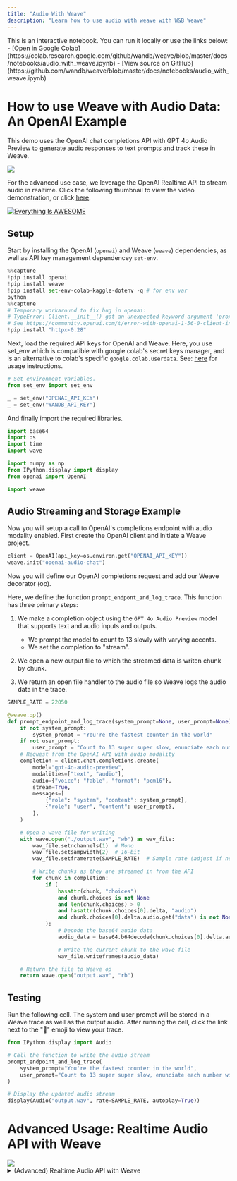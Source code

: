 ```yaml
---
title: "Audio With Weave"
description: "Learn how to use audio with weave with W&B Weave"
---
```


<Note>
This is an interactive notebook. You can run it locally or use the links below:
- [Open in Google Colab](https://colab.research.google.com/github/wandb/weave/blob/master/docs/notebooks/audio_with_weave.ipynb)
- [View source on GitHub](https://github.com/wandb/weave/blob/master/docs/notebooks/audio_with_weave.ipynb)
</Note>

## 

# How to use Weave with Audio Data: An OpenAI Example

This demo uses the OpenAI chat completions API with GPT 4o Audio Preview to generate audio responses to text prompts and track these in Weave.

<img src="https://i.imgur.com/OUfsZ2x.png"></img>

For the advanced use case, we leverage the OpenAI Realtime API to stream audio in realtime. Click the following thumbnail to view the video demonstration, or click [here](https://www.youtube.com/watch?v=lnnd73xDElw).

[![Everything Is AWESOME](https://img.youtube.com/vi/lnnd73xDElw/0.jpg)](https://www.youtube.com/watch?v=lnnd73xDElw "Everything Is AWESOME")

## Setup

Start by installing the OpenAI (`openai`) and Weave (`weave`) dependencies, as well as API key management dependencey `set-env`.

```python
%%capture
!pip install openai
!pip install weave
!pip install set-env-colab-kaggle-dotenv -q # for env var
python
%%capture
# Temporary workaround to fix bug in openai:
# TypeError: Client.__init__() got an unexpected keyword argument 'proxies'
# See https://community.openai.com/t/error-with-openai-1-56-0-client-init-got-an-unexpected-keyword-argument-proxies/1040332/15
!pip install "httpx<0.28"
```

Next, load the required API keys for OpenAI and Weave. Here, you use set_env which is compatible with google colab's secret keys manager, and is an alternative to colab's specific `google.colab.userdata`. See: [here](https://pypi.org/project/set-env-colab-kaggle-dotenv/) for usage instructions.

```python
# Set environment variables.
from set_env import set_env

_ = set_env("OPENAI_API_KEY")
_ = set_env("WANDB_API_KEY")
```

And finally import the required libraries.

```python
import base64
import os
import time
import wave

import numpy as np
from IPython.display import display
from openai import OpenAI

import weave
```

## Audio Streaming and Storage Example

Now you will setup a call to OpenAI's completions endpoint with audio modality enabled. First create the OpenAI client and initiate a Weave project.

```python
client = OpenAI(api_key=os.environ.get("OPENAI_API_KEY"))
weave.init("openai-audio-chat")
```

Now you will define our OpenAI completions request and add our Weave decorator (op).

Here, we define the function `prompt_endpont_and_log_trace`. This function has three primary steps:

1. We make a completion object using the `GPT 4o Audio Preview` model that supports text and audio inputs and outputs.

   - We prompt the model to count to 13 slowly with varying accents.
   - We set the completion to "stream".

2. We open a new output file to which the streamed data is writen chunk by chunk.

3. We return an open file handler to the audio file so Weave logs the audio data in the trace.

```python
SAMPLE_RATE = 22050

@weave.op()
def prompt_endpoint_and_log_trace(system_prompt=None, user_prompt=None):
    if not system_prompt:
        system_prompt = "You're the fastest counter in the world"
    if not user_prompt:
        user_prompt = "Count to 13 super super slow, enunciate each number with a dramatic flair, changing up accents as you go along. British, French, German, Spanish, etc."
    # Request from the OpenAI API with audio modality
    completion = client.chat.completions.create(
        model="gpt-4o-audio-preview",
        modalities=["text", "audio"],
        audio={"voice": "fable", "format": "pcm16"},
        stream=True,
        messages=[
            {"role": "system", "content": system_prompt},
            {"role": "user", "content": user_prompt},
        ],
    )

    # Open a wave file for writing
    with wave.open("./output.wav", "wb") as wav_file:
        wav_file.setnchannels(1)  # Mono
        wav_file.setsampwidth(2)  # 16-bit
        wav_file.setframerate(SAMPLE_RATE)  # Sample rate (adjust if needed)

        # Write chunks as they are streamed in from the API
        for chunk in completion:
            if (
                hasattr(chunk, "choices")
                and chunk.choices is not None
                and len(chunk.choices) > 0
                and hasattr(chunk.choices[0].delta, "audio")
                and chunk.choices[0].delta.audio.get("data") is not None
            ):
                # Decode the base64 audio data
                audio_data = base64.b64decode(chunk.choices[0].delta.audio.get("data"))

                # Write the current chunk to the wave file
                wav_file.writeframes(audio_data)

    # Return the file to Weave op
    return wave.open("output.wav", "rb")
```

## Testing

Run the following cell. The system and user prompt will be stored in a Weave trace as well as the output audio.
After running the cell, click the link next to the "🍩" emoji to view your trace.

```python
from IPython.display import Audio

# Call the function to write the audio stream
prompt_endpoint_and_log_trace(
    system_prompt="You're the fastest counter in the world",
    user_prompt="Count to 13 super super slow, enunciate each number with a dramatic flair, changing up accents as you go along. British, French, German, Spanish, etc.",
)

# Display the updated audio stream
display(Audio("output.wav", rate=SAMPLE_RATE, autoplay=True))
```

# Advanced Usage: Realtime Audio API with Weave

<img src="https://i.imgur.com/ZiW3IVu.png"/>
<details>
<summary> (Advanced) Realtime Audio API with Weave </summary>
OpenAI's realtime API is a highly functional and reliable conversational API for building realtime audio and text assistants.

Please note:

- Review the cells in [Microphone Configuration](#microphone-configuration)
- Due to limitations of the Google Colab execution environment, **this must be run on your host machine** as a Jupyter Notebook. This cannot be ran in the browser.
  - On MacOS you will need to install `portaudio` via Brew (see [here](https://formulae.brew.sh/formula/portaudio)) for Pyaudio to function.
- OpenAI's Python SDK does not yet provide Realtime API support. We implement the complete OAI Realtime API schema in Pydantic for greater legibility, and may deprecate once official support is released.
- The `enable_audio_playback` toggle will cause playback of assistant outputted audio. Please note that **headphones are required if this is enabled**, as echo detection requires a highly complex implementation.

## Requirements Setup

```python
%%capture
!pip install numpy==2.0
!pip install weave
!pip install pyaudio # On mac, you may need to install portaudio first with `brew install portaudio`
!pip install websocket-client
!pip install set-env-colab-kaggle-dotenv -q # for env var
!pip install resampy
python
import io
import json
import os
import threading
from typing import Optional

import pyaudio
import resampy
import websocket
from set_env import set_env

import weave
python
# Set environment variables.
# See: https://pypi.org/project/set-env-colab-kaggle-dotenv/ for usage instructions.
_ = set_env("OPENAI_API_KEY")
_ = set_env("WANDB_API_KEY")
```

## Microphone Configuration

Run the following cell to find all available audio devices. Then, populate the `INPUT_DEVICE_INDEX` and the `OUTPUT_DEVICE_INDEX` based on the devices listed. Your input device will have at least 1 input channels, and your output device will have at least 1 output channels.

```python
# Get device list from pyaudio so you can configure the next cell
p = pyaudio.PyAudio()
devices_data = {i: p.get_device_info_by_index(i) for i in range(p.get_device_count())}
for i, device in devices_data.items():
    print(
        f"Found device @{i}: {device['name']} with sample rate: {device['defaultSampleRate']} and input channels: {device['maxInputChannels']} and output channels: {device['maxOutputChannels']}"
    )
python
INPUT_DEVICE_INDEX = 3  # @param                                                 # Choose based on device list above. Make sure device has > 0 input channels.
OUTPUT_DEVICE_INDEX = 12  # @param                                                # Chose based on device list above. Make sure device has > 0 output channels.
enable_audio_playback = True  # @param {type:"boolean"}                           # Toggle on assistant audio playback. Requires headphones.

# Audio recording and streaming parameters
INPUT_DEVICE_CHANNELS = devices_data[INPUT_DEVICE_INDEX][
    "maxInputChannels"
]  # From device list above
SAMPLE_RATE = int(
    devices_data[INPUT_DEVICE_INDEX]["defaultSampleRate"]
)  # From device list above
CHUNK = int(SAMPLE_RATE / 10)  # Samples per frame
SAMPLE_WIDTH = p.get_sample_size(pyaudio.paInt16)  # Samples per frame for the format
CHUNK_DURATION = 0.3  # Seconds of audio per chunk sent to OAI API
OAI_SAMPLE_RATE = (
    24000  # OAI Sample Rate is 24kHz, you need this to play or save assistant audio
)
OUTPUT_DEVICE_CHANNELS = 1  # Set to 1 for mono output
```

## OpenAI Realtime API Schema Implementation

The OpenAI Python SDK does not yet provide Realtime API support. We implement the complete OAI Realtime API schema in Pydantic for greater legibility, and may deprecate once official support is released.

<details>
<summary> Pydantic Schema for OpenAI Realtime API (OpenAI's SDK lacks Realtime API support) </summary>

```python
from enum import Enum
from typing import Any, Literal, Union

from pydantic import BaseModel, Field, ValidationError

class BaseEvent(BaseModel):
    type: Union["ClientEventTypes", "ServerEventTypes"]
    event_id: Optional[str] = None  # Add event_id as an optional field for all events

    # def model_dump_json(self, *args, **kwargs):
    #     # Only include non-None fields
    #     return super().model_dump_json(*args, exclude_none=True, **kwargs)

class ChatMessage(BaseModel):
    role: Literal["user", "assistant"]
    content: str
    timestamp: float

""" CLIENT EVENTS """

class ClientEventTypes(str, Enum):
    SESSION_UPDATE = "session.update"
    CONVERSATION_ITEM_CREATE = "conversation.item.create"
    CONVERSATION_ITEM_TRUNCATE = "conversation.item.truncate"
    CONVERSATION_ITEM_DELETE = "conversation.item.delete"
    RESPONSE_CREATE = "response.create"
    RESPONSE_CANCEL = "response.cancel"
    INPUT_AUDIO_BUFFER_APPEND = "input_audio_buffer.append"
    INPUT_AUDIO_BUFFER_COMMIT = "input_audio_buffer.commit"
    INPUT_AUDIO_BUFFER_CLEAR = "input_audio_buffer.clear"
    ERROR = "error"

#### Session Update
class TurnDetection(BaseModel):
    type: Literal["server_vad"]
    threshold: float = Field(..., ge=0.0, le=1.0)
    prefix_padding_ms: int
    silence_duration_ms: int

class InputAudioTranscription(BaseModel):
    model: Optional[str] = None

class ToolParameterProperty(BaseModel):
    type: str

class ToolParameter(BaseModel):
    type: str
    properties: dict[str, ToolParameterProperty]
    required: list[str]

class Tool(BaseModel):
    type: Literal["function", "code_interpreter", "file_search"]
    name: Optional[str] = None
    description: Optional[str] = None
    parameters: Optional[ToolParameter] = None

class Session(BaseModel):
    modalities: Optional[list[str]] = None
    instructions: Optional[str] = None
    voice: Optional[str] = None
    input_audio_format: Optional[str] = None
    output_audio_format: Optional[str] = None
    input_audio_transcription: Optional[InputAudioTranscription] = None
    turn_detection: Optional[TurnDetection] = None
    tools: Optional[list[Tool]] = None
    tool_choice: Optional[str] = None
    temperature: Optional[float] = None
    max_output_tokens: Optional[int] = None

class SessionUpdate(BaseEvent):
    type: Literal[ClientEventTypes.SESSION_UPDATE] = ClientEventTypes.SESSION_UPDATE
    session: Session

#### Audio Buffers
class InputAudioBufferAppend(BaseEvent):
    type: Literal[ClientEventTypes.INPUT_AUDIO_BUFFER_APPEND] = (
        ClientEventTypes.INPUT_AUDIO_BUFFER_APPEND
    )
    audio: str

class InputAudioBufferCommit(BaseEvent):
    type: Literal[ClientEventTypes.INPUT_AUDIO_BUFFER_COMMIT] = (
        ClientEventTypes.INPUT_AUDIO_BUFFER_COMMIT
    )

class InputAudioBufferClear(BaseEvent):
    type: Literal[ClientEventTypes.INPUT_AUDIO_BUFFER_CLEAR] = (
        ClientEventTypes.INPUT_AUDIO_BUFFER_CLEAR
    )

#### Messages
class MessageContent(BaseModel):
    type: Literal["input_audio"]
    audio: str

class ConversationItemContent(BaseModel):
    type: Literal["input_text", "input_audio", "text", "audio"]
    text: Optional[str] = None
    audio: Optional[str] = None
    transcript: Optional[str] = None

class FunctionCallContent(BaseModel):
    call_id: str
    name: str
    arguments: str

class FunctionCallOutputContent(BaseModel):
    output: str

class ConversationItem(BaseModel):
    id: Optional[str] = None
    type: Literal["message", "function_call", "function_call_output"]
    status: Optional[Literal["completed", "in_progress", "incomplete"]] = None
    role: Literal["user", "assistant", "system"]
    content: list[
        Union[ConversationItemContent, FunctionCallContent, FunctionCallOutputContent]
    ]
    call_id: Optional[str] = None
    name: Optional[str] = None
    arguments: Optional[str] = None
    output: Optional[str] = None

class ConversationItemCreate(BaseEvent):
    type: Literal[ClientEventTypes.CONVERSATION_ITEM_CREATE] = (
        ClientEventTypes.CONVERSATION_ITEM_CREATE
    )
    item: ConversationItem

class ConversationItemTruncate(BaseEvent):
    type: Literal[ClientEventTypes.CONVERSATION_ITEM_TRUNCATE] = (
        ClientEventTypes.CONVERSATION_ITEM_TRUNCATE
    )
    item_id: str
    content_index: int
    audio_end_ms: int

class ConversationItemDelete(BaseEvent):
    type: Literal[ClientEventTypes.CONVERSATION_ITEM_DELETE] = (
        ClientEventTypes.CONVERSATION_ITEM_DELETE
    )
    item_id: str

#### Responses
class ResponseCreate(BaseEvent):
    type: Literal[ClientEventTypes.RESPONSE_CREATE] = ClientEventTypes.RESPONSE_CREATE

class ResponseCancel(BaseEvent):
    type: Literal[ClientEventTypes.RESPONSE_CANCEL] = ClientEventTypes.RESPONSE_CANCEL

# Update the Event union to include all event types
ClientEvent = Union[
    SessionUpdate,
    InputAudioBufferAppend,
    InputAudioBufferCommit,
    InputAudioBufferClear,
    ConversationItemCreate,
    ConversationItemTruncate,
    ConversationItemDelete,
    ResponseCreate,
    ResponseCancel,
]

""" SERVER EVENTS """

class ServerEventTypes(str, Enum):
    ERROR = "error"
    RESPONSE_AUDIO_TRANSCRIPT_DONE = "response.audio_transcript.done"
    RESPONSE_AUDIO_TRANSCRIPT_DELTA = "response.audio_transcript.delta"
    RESPONSE_AUDIO_DELTA = "response.audio.delta"
    SESSION_CREATED = "session.created"
    SESSION_UPDATED = "session.updated"
    CONVERSATION_CREATED = "conversation.created"
    INPUT_AUDIO_BUFFER_COMMITTED = "input_audio_buffer.committed"
    INPUT_AUDIO_BUFFER_CLEARED = "input_audio_buffer.cleared"
    INPUT_AUDIO_BUFFER_SPEECH_STARTED = "input_audio_buffer.speech_started"
    INPUT_AUDIO_BUFFER_SPEECH_STOPPED = "input_audio_buffer.speech_stopped"
    CONVERSATION_ITEM_CREATED = "conversation.item.created"
    CONVERSATION_ITEM_INPUT_AUDIO_TRANSCRIPTION_COMPLETED = (
        "conversation.item.input_audio_transcription.completed"
    )
    CONVERSATION_ITEM_INPUT_AUDIO_TRANSCRIPTION_FAILED = (
        "conversation.item.input_audio_transcription.failed"
    )
    CONVERSATION_ITEM_TRUNCATED = "conversation.item.truncated"
    CONVERSATION_ITEM_DELETED = "conversation.item.deleted"
    RESPONSE_CREATED = "response.created"
    RESPONSE_DONE = "response.done"
    RESPONSE_OUTPUT_ITEM_ADDED = "response.output_item.added"
    RESPONSE_OUTPUT_ITEM_DONE = "response.output_item.done"
    RESPONSE_CONTENT_PART_ADDED = "response.content_part.added"
    RESPONSE_CONTENT_PART_DONE = "response.content_part.done"
    RESPONSE_TEXT_DELTA = "response.text.delta"
    RESPONSE_TEXT_DONE = "response.text.done"
    RESPONSE_AUDIO_DONE = "response.audio.done"
    RESPONSE_FUNCTION_CALL_ARGUMENTS_DELTA = "response.function_call_arguments.delta"
    RESPONSE_FUNCTION_CALL_ARGUMENTS_DONE = "response.function_call_arguments.done"
    RATE_LIMITS_UPDATED = "rate_limits.updated"

#### Errors
class ErrorDetails(BaseModel):
    type: Optional[str] = None
    code: Optional[str] = None
    message: Optional[str] = None
    param: Optional[str] = None

class ErrorEvent(BaseEvent):
    type: Literal[ServerEventTypes.ERROR] = ServerEventTypes.ERROR
    error: ErrorDetails

#### Session
class SessionCreated(BaseEvent):
    type: Literal[ServerEventTypes.SESSION_CREATED] = ServerEventTypes.SESSION_CREATED
    session: Session

class SessionUpdated(BaseEvent):
    type: Literal[ServerEventTypes.SESSION_UPDATED] = ServerEventTypes.SESSION_UPDATED
    session: Session

#### Conversation
class Conversation(BaseModel):
    id: str
    object: Literal["realtime.conversation"]

class ConversationCreated(BaseEvent):
    type: Literal[ServerEventTypes.CONVERSATION_CREATED] = (
        ServerEventTypes.CONVERSATION_CREATED
    )
    conversation: Conversation

class ConversationItemCreated(BaseEvent):
    type: Literal[ServerEventTypes.CONVERSATION_ITEM_CREATED] = (
        ServerEventTypes.CONVERSATION_ITEM_CREATED
    )
    previous_item_id: Optional[str] = None
    item: ConversationItem

class ConversationItemInputAudioTranscriptionCompleted(BaseEvent):
    type: Literal[
        ServerEventTypes.CONVERSATION_ITEM_INPUT_AUDIO_TRANSCRIPTION_COMPLETED
    ] = ServerEventTypes.CONVERSATION_ITEM_INPUT_AUDIO_TRANSCRIPTION_COMPLETED
    item_id: str
    content_index: int
    transcript: str

class ConversationItemInputAudioTranscriptionFailed(BaseEvent):
    type: Literal[
        ServerEventTypes.CONVERSATION_ITEM_INPUT_AUDIO_TRANSCRIPTION_FAILED
    ] = ServerEventTypes.CONVERSATION_ITEM_INPUT_AUDIO_TRANSCRIPTION_FAILED
    item_id: str
    content_index: int
    error: dict[str, Any]

class ConversationItemTruncated(BaseEvent):
    type: Literal[ServerEventTypes.CONVERSATION_ITEM_TRUNCATED] = (
        ServerEventTypes.CONVERSATION_ITEM_TRUNCATED
    )
    item_id: str
    content_index: int
    audio_end_ms: int

class ConversationItemDeleted(BaseEvent):
    type: Literal[ServerEventTypes.CONVERSATION_ITEM_DELETED] = (
        ServerEventTypes.CONVERSATION_ITEM_DELETED
    )
    item_id: str

#### Response
class ResponseUsage(BaseModel):
    total_tokens: int
    input_tokens: int
    output_tokens: int
    input_token_details: Optional[dict[str, int]] = None
    output_token_details: Optional[dict[str, int]] = None

class ResponseOutput(BaseModel):
    id: str
    object: Literal["realtime.item"]
    type: str
    status: str
    role: str
    content: list[dict[str, Any]]

class ResponseContentPart(BaseModel):
    type: str
    text: Optional[str] = None

class ResponseOutputItemContent(BaseModel):
    type: str
    text: Optional[str] = None

class ResponseStatusDetails(BaseModel):
    type: str
    reason: str

class ResponseOutputItem(BaseModel):
    id: str
    object: Literal["realtime.item"]
    type: str
    status: str
    role: str
    content: list[ResponseOutputItemContent]

class Response(BaseModel):
    id: str
    object: Literal["realtime.response"]
    status: str
    status_details: Optional[ResponseStatusDetails] = None
    output: list[ResponseOutput]
    usage: Optional[ResponseUsage]

class ResponseCreated(BaseEvent):
    type: Literal[ServerEventTypes.RESPONSE_CREATED] = ServerEventTypes.RESPONSE_CREATED
    response: Response

class ResponseDone(BaseEvent):
    type: Literal[ServerEventTypes.RESPONSE_DONE] = ServerEventTypes.RESPONSE_DONE
    response: Response

class ResponseOutputItemAdded(BaseEvent):
    type: Literal[ServerEventTypes.RESPONSE_OUTPUT_ITEM_ADDED] = (
        ServerEventTypes.RESPONSE_OUTPUT_ITEM_ADDED
    )
    response_id: str
    output_index: int
    item: ResponseOutputItem

class ResponseOutputItemDone(BaseEvent):
    type: Literal[ServerEventTypes.RESPONSE_OUTPUT_ITEM_DONE] = (
        ServerEventTypes.RESPONSE_OUTPUT_ITEM_DONE
    )
    response_id: str
    output_index: int
    item: ResponseOutputItem

class ResponseContentPartAdded(BaseEvent):
    type: Literal[ServerEventTypes.RESPONSE_CONTENT_PART_ADDED] = (
        ServerEventTypes.RESPONSE_CONTENT_PART_ADDED
    )
    response_id: str
    item_id: str
    output_index: int
    content_index: int
    part: ResponseContentPart

class ResponseContentPartDone(BaseEvent):
    type: Literal[ServerEventTypes.RESPONSE_CONTENT_PART_DONE] = (
        ServerEventTypes.RESPONSE_CONTENT_PART_DONE
    )
    response_id: str
    item_id: str
    output_index: int
    content_index: int
    part: ResponseContentPart

#### Response Text
class ResponseTextDelta(BaseEvent):
    type: Literal[ServerEventTypes.RESPONSE_TEXT_DELTA] = (
        ServerEventTypes.RESPONSE_TEXT_DELTA
    )
    response_id: str
    item_id: str
    output_index: int
    content_index: int
    delta: str

class ResponseTextDone(BaseEvent):
    type: Literal[ServerEventTypes.RESPONSE_TEXT_DONE] = (
        ServerEventTypes.RESPONSE_TEXT_DONE
    )
    response_id: str
    item_id: str
    output_index: int
    content_index: int
    text: str

#### Response Audio
class ResponseAudioTranscriptDone(BaseEvent):
    type: Literal[ServerEventTypes.RESPONSE_AUDIO_TRANSCRIPT_DONE] = (
        ServerEventTypes.RESPONSE_AUDIO_TRANSCRIPT_DONE
    )
    transcript: str

class ResponseAudioTranscriptDelta(BaseEvent):
    type: Literal[ServerEventTypes.RESPONSE_AUDIO_TRANSCRIPT_DELTA] = (
        ServerEventTypes.RESPONSE_AUDIO_TRANSCRIPT_DELTA
    )
    delta: str

class ResponseAudioDelta(BaseEvent):
    type: Literal[ServerEventTypes.RESPONSE_AUDIO_DELTA] = (
        ServerEventTypes.RESPONSE_AUDIO_DELTA
    )
    response_id: str
    item_id: str
    delta: str

class ResponseAudioDone(BaseEvent):
    type: Literal[ServerEventTypes.RESPONSE_AUDIO_DONE] = (
        ServerEventTypes.RESPONSE_AUDIO_DONE
    )
    response_id: str
    item_id: str
    output_index: int
    content_index: int

class InputAudioBufferCommitted(BaseEvent):
    type: Literal[ServerEventTypes.INPUT_AUDIO_BUFFER_COMMITTED] = (
        ServerEventTypes.INPUT_AUDIO_BUFFER_COMMITTED
    )
    previous_item_id: Optional[str] = None
    item_id: Optional[str] = None
    event_id: Optional[str] = None

class InputAudioBufferCleared(BaseEvent):
    type: Literal[ServerEventTypes.INPUT_AUDIO_BUFFER_CLEARED] = (
        ServerEventTypes.INPUT_AUDIO_BUFFER_CLEARED
    )

class InputAudioBufferSpeechStarted(BaseEvent):
    type: Literal[ServerEventTypes.INPUT_AUDIO_BUFFER_SPEECH_STARTED] = (
        ServerEventTypes.INPUT_AUDIO_BUFFER_SPEECH_STARTED
    )
    audio_start_ms: int
    item_id: str

class InputAudioBufferSpeechStopped(BaseEvent):
    type: Literal[ServerEventTypes.INPUT_AUDIO_BUFFER_SPEECH_STOPPED] = (
        ServerEventTypes.INPUT_AUDIO_BUFFER_SPEECH_STOPPED
    )
    audio_end_ms: int
    item_id: str

#### Function Calls
class ResponseFunctionCallArgumentsDelta(BaseEvent):
    type: Literal[ServerEventTypes.RESPONSE_FUNCTION_CALL_ARGUMENTS_DELTA] = (
        ServerEventTypes.RESPONSE_FUNCTION_CALL_ARGUMENTS_DELTA
    )
    response_id: str
    item_id: str
    output_index: int
    call_id: str
    delta: str

class ResponseFunctionCallArgumentsDone(BaseEvent):
    type: Literal[ServerEventTypes.RESPONSE_FUNCTION_CALL_ARGUMENTS_DONE] = (
        ServerEventTypes.RESPONSE_FUNCTION_CALL_ARGUMENTS_DONE
    )
    response_id: str
    item_id: str
    output_index: int
    call_id: str
    arguments: str

#### Rate Limits
class RateLimit(BaseModel):
    name: str
    limit: int
    remaining: int
    reset_seconds: float

class RateLimitsUpdated(BaseEvent):
    type: Literal[ServerEventTypes.RATE_LIMITS_UPDATED] = (
        ServerEventTypes.RATE_LIMITS_UPDATED
    )
    rate_limits: list[RateLimit]

ServerEvent = Union[
    ErrorEvent,
    ConversationCreated,
    ResponseAudioTranscriptDone,
    ResponseAudioTranscriptDelta,
    ResponseAudioDelta,
    ResponseCreated,
    ResponseDone,
    ResponseOutputItemAdded,
    ResponseOutputItemDone,
    ResponseContentPartAdded,
    ResponseContentPartDone,
    ResponseTextDelta,
    ResponseTextDone,
    ResponseAudioDone,
    ConversationItemInputAudioTranscriptionCompleted,
    SessionCreated,
    SessionUpdated,
    InputAudioBufferCleared,
    InputAudioBufferSpeechStarted,
    InputAudioBufferSpeechStopped,
    ConversationItemCreated,
    ConversationItemInputAudioTranscriptionFailed,
    ConversationItemTruncated,
    ConversationItemDeleted,
    RateLimitsUpdated,
]

EVENT_TYPE_TO_MODEL = {
    ServerEventTypes.ERROR: ErrorEvent,
    ServerEventTypes.RESPONSE_AUDIO_TRANSCRIPT_DONE: ResponseAudioTranscriptDone,
    ServerEventTypes.RESPONSE_AUDIO_TRANSCRIPT_DELTA: ResponseAudioTranscriptDelta,
    ServerEventTypes.RESPONSE_AUDIO_DELTA: ResponseAudioDelta,
    ServerEventTypes.CONVERSATION_ITEM_INPUT_AUDIO_TRANSCRIPTION_COMPLETED: ConversationItemInputAudioTranscriptionCompleted,
    ServerEventTypes.SESSION_CREATED: SessionCreated,
    ServerEventTypes.SESSION_UPDATED: SessionUpdated,
    ServerEventTypes.CONVERSATION_CREATED: ConversationCreated,
    ServerEventTypes.INPUT_AUDIO_BUFFER_COMMITTED: InputAudioBufferCommitted,
    ServerEventTypes.INPUT_AUDIO_BUFFER_CLEARED: InputAudioBufferCleared,
    ServerEventTypes.INPUT_AUDIO_BUFFER_SPEECH_STARTED: InputAudioBufferSpeechStarted,
    ServerEventTypes.INPUT_AUDIO_BUFFER_SPEECH_STOPPED: InputAudioBufferSpeechStopped,
    ServerEventTypes.CONVERSATION_ITEM_CREATED: ConversationItemCreated,
    ServerEventTypes.CONVERSATION_ITEM_INPUT_AUDIO_TRANSCRIPTION_FAILED: ConversationItemInputAudioTranscriptionFailed,
    ServerEventTypes.CONVERSATION_ITEM_TRUNCATED: ConversationItemTruncated,
    ServerEventTypes.CONVERSATION_ITEM_DELETED: ConversationItemDeleted,
    ServerEventTypes.RESPONSE_CREATED: ResponseCreated,
    ServerEventTypes.RESPONSE_DONE: ResponseDone,
    ServerEventTypes.RESPONSE_OUTPUT_ITEM_ADDED: ResponseOutputItemAdded,
    ServerEventTypes.RESPONSE_OUTPUT_ITEM_DONE: ResponseOutputItemDone,
    ServerEventTypes.RESPONSE_CONTENT_PART_ADDED: ResponseContentPartAdded,
    ServerEventTypes.RESPONSE_CONTENT_PART_DONE: ResponseContentPartDone,
    ServerEventTypes.RESPONSE_TEXT_DELTA: ResponseTextDelta,
    ServerEventTypes.RESPONSE_TEXT_DONE: ResponseTextDone,
    ServerEventTypes.RESPONSE_AUDIO_DONE: ResponseAudioDone,
    ServerEventTypes.RATE_LIMITS_UPDATED: RateLimitsUpdated,
}

def parse_server_event(event_data: dict) -> ServerEvent:
    event_type = event_data.get("type")
    if not event_type:
        raise ValueError("Event data is missing 'type' field")

    model_class = EVENT_TYPE_TO_MODEL.get(event_type)
    if not model_class:
        raise ValueError(f"Unknown event type: {event_type}")

    try:
        return model_class(**event_data)
    except ValidationError as e:
        raise ValueError(f"Failed to parse event of type {event_type}: {str(e)}") from e
```

</details>

## Audio Stream Writer (To Disk and In Memory)

```python
class StreamingWavWriter:
    """Writes audio integer or byte array chunks to a WAV file."""

    wav_file = None
    buffer = None
    in_memory = False

    def __init__(
        self,
        filename=None,
        channels=INPUT_DEVICE_CHANNELS,
        sample_width=SAMPLE_WIDTH,
        framerate=SAMPLE_RATE,
    ):
        self.in_memory = filename is None
        if self.in_memory:
            self.buffer = io.BytesIO()
            self.wav_file = wave.open(self.buffer, "wb")
        else:
            self.wav_file = wave.open(filename, "wb")

        self.wav_file.setnchannels(channels)
        self.wav_file.setsampwidth(sample_width)
        self.wav_file.setframerate(framerate)

    def append_int16_chunk(self, int16_data):
        if int16_data is not None:
            self.wav_file.writeframes(
                int16_data.tobytes()
                if isinstance(int16_data, np.ndarray)
                else int16_data
            )

    def close(self):
        self.wav_file.close()

    def get_wav_buffer(self):
        assert self.in_memory, "Buffer only available if stream is in memory."
        return self.buffer
```

## Realtime Audio Model

The realtime (RT) audio model uses a websocket to send events to OpenAI's Realtime audio API. This works as follows:

1.  **init:** We initialize local buffers (input audio) and streams (assistant playback stream, user audio disk writer stream) and open a connection to the Realtime API.
2.  **receive_messages_thread**: A thread handles receiving messages from the API. Four primary event types are handled: - RESPONSE_AUDIO_TRANSCRIPT_DONE:

            The server indicates the assistant's response is completed and provides the transcript.

        - CONVERSATION_ITEM_INPUT_AUDIO_TRANSCRIPTION_COMPLETED:

            The server indicates the user's audio has been transcribed, and sends the transcript of the user's audio. We log the transcript to Weave and print it for the user.

        - RESPONSE_AUDIO_DELTA:

            The server sends a new chunk of assistant response audio. We append this to the ongoing response data via the response ID, and add this to the output stream for playback.

        - RESPONSE_DONE:

            The server indicates completion of an assistant response. We get all audio chunks associated with the response, as well as the transcript, and log these in Weave.

    3.**send_audio**: A handler appends user audio chunks to a buffer, and sends chunks of audio when the audio buffer reaches a certain size.

```python
class RTAudioModel(weave.Model):
    """Model class for realtime e2e audio OpenAI model interaction with Whisper user transcription for logging."""

    realtime_model_name: str = "gpt-4o-realtime-preview-2024-10-01"  # realtime e2e audio only model interaction

    stop_event: Optional[threading.Event] = threading.Event()  # Event to stop the model
    ws: Optional[websocket.WebSocket] = None  # Websocket for OpenAI communications

    user_wav_writer: Optional[StreamingWavWriter] = (
        None  # Stream for writing user output to file
    )
    input_audio_buffer: Optional[np.ndarray] = None  # Buffer for user audio chunks
    assistant_outputs: dict[str, StreamingWavWriter] = (
        None  # Assistant outputs aggregated to send to weave
    )
    playback_stream: Optional[pyaudio.Stream] = (
        None  # Playback stream for playing assistant responses
    )

    def __init__(self):
        super().__init__()
        self.stop_event.clear()
        self.user_wav_writer = StreamingWavWriter(
            filename="user_audio.wav", framerate=SAMPLE_RATE
        )
        self.input_audio_buffer = np.array([], dtype=np.int16)
        self.ws = websocket.WebSocket()
        self.assistant_outputs = {}

        # Open the assistant audio playback stream if enabled
        if enable_audio_playback:
            self.playback_stream = pyaudio.PyAudio().open(
                format=pyaudio.paInt16,
                channels=OUTPUT_DEVICE_CHANNELS,
                rate=OAI_SAMPLE_RATE,
                output=True,
                output_device_index=OUTPUT_DEVICE_INDEX,
            )

        # Connect Websocket
        try:
            self.ws.connect(
                f"wss://api.openai.com/v1/realtime?model={self.realtime_model_name}",
                header={
                    "Authorization": f"Bearer {os.environ.get('OPENAI_API_KEY')}",
                    "OpenAI-Beta": "realtime=v1",
                },
            )

            # Send config msg
            config_event = SessionUpdate(
                session=Session(
                    modalities=["text", "audio"],  # modalities to use
                    input_audio_transcription=InputAudioTranscription(
                        model="whisper-1"
                    ),  # whisper-1 for transcription
                    turn_detection=TurnDetection(
                        type="server_vad",
                        threshold=0.3,
                        prefix_padding_ms=300,
                        silence_duration_ms=600,
                    ),  # server VAD to detect silence
                )
            )
            self.ws.send(config_event.model_dump_json(exclude_none=True))
            self.log_ws_message(config_event.model_dump_json(exclude_none=True), "Sent")

            # Start listener
            websocket_thread = threading.Thread(target=self.receive_messages_thread)
            websocket_thread.daemon = True
            websocket_thread.start()

        except Exception as e:
            print(f"Error connecting to WebSocket: {e}")

    ##### Weave Integration and Message Handlers #####
    def handle_assistant_response_audio_delta(self, data: ResponseAudioDelta):
        if data.response_id not in self.assistant_outputs:
            self.assistant_outputs[data.response_id] = StreamingWavWriter(
                framerate=OAI_SAMPLE_RATE
            )

        data_bytes = base64.b64decode(data.delta)
        self.assistant_outputs[data.response_id].append_int16_chunk(data_bytes)

        if enable_audio_playback:
            self.playback_stream.write(data_bytes)

        return {"assistant_audio": data_bytes}

    @weave.op()
    def handle_assistant_response_done(self, data: ResponseDone):
        wave_file_stream = self.assistant_outputs[data.response.id]
        wave_file_stream.close()
        wave_file_stream.buffer.seek(0)
        weave_payload = {
            "assistant_audio": wave.open(wave_file_stream.get_wav_buffer(), "rb"),
            "assistant_transcript": data.response.output[0]
            .content[0]
            .get("transcript", "Transcript Unavailable."),
        }
        return weave_payload

    @weave.op()
    def handle_user_transcription_done(
        self, data: ConversationItemInputAudioTranscriptionCompleted
    ):
        return {"user_transcript": data.transcript}

    ##### Message Receiver and Sender #####
    def receive_messages_thread(self):
        while not self.stop_event.is_set():
            try:
                data = json.loads(self.ws.recv())
                self.log_ws_message(json.dumps(data, indent=2))

                parsed_event = parse_server_event(data)

                if parsed_event.type == ServerEventTypes.RESPONSE_AUDIO_TRANSCRIPT_DONE:
                    print("Assistant: ", parsed_event.transcript)
                elif (
                    parsed_event.type
                    == ServerEventTypes.CONVERSATION_ITEM_INPUT_AUDIO_TRANSCRIPTION_COMPLETED
                ):
                    print("User: ", parsed_event.transcript)
                    self.handle_user_transcription_done(parsed_event)
                elif parsed_event.type == ServerEventTypes.RESPONSE_AUDIO_DELTA:
                    self.handle_assistant_response_audio_delta(parsed_event)
                elif parsed_event.type == ServerEventTypes.RESPONSE_DONE:
                    self.handle_assistant_response_done(parsed_event)
                elif parsed_event.type == ServerEventTypes.ERROR:
                    print(
                        f"\nError from server: {parsed_event.error.model_dump_json(exclude_none=True)}"
                    )
            except websocket.WebSocketConnectionClosedException:
                print("\nWebSocket connection closed")
                break
            except json.JSONDecodeError:
                continue
            except Exception as e:
                print(f"\nError in receive_messages: {e}")
                break

    def send_audio(self, audio_chunk):
        if self.ws and self.ws.connected:
            self.input_audio_buffer = np.append(
                self.input_audio_buffer, np.frombuffer(audio_chunk, dtype=np.int16)
            )
            if len(self.input_audio_buffer) >= SAMPLE_RATE * CHUNK_DURATION:
                try:
                    # Resample audio to OAI sample rate
                    resampled_audio = (
                        resampy.resample(
                            self.input_audio_buffer, SAMPLE_RATE, OAI_SAMPLE_RATE
                        )
                        if SAMPLE_RATE != OAI_SAMPLE_RATE
                        else self.input_audio_buffer
                    )

                    # Send audio chunk to OAI API
                    audio_event = InputAudioBufferAppend(
                        audio=base64.b64encode(
                            resampled_audio.astype(np.int16).tobytes()
                        ).decode("utf-8")  # Convert audio array to b64 bytes
                    )
                    self.ws.send(audio_event.model_dump_json(exclude_none=True))
                    self.log_ws_message(
                        audio_event.model_dump_json(exclude_none=True), "Sent"
                    )
                finally:
                    self.user_wav_writer.append_int16_chunk(self.input_audio_buffer)

                    # Clear the audio buffer
                    self.input_audio_buffer = np.array([], dtype=np.int16)
        else:
            print("Error sending audio: websocket not initialized.")

    ##### General Utility Functions #####
    def log_ws_message(self, message, direction="Received"):
        with open("websocket_log.txt", "a") as log_file:
            log_file.write(
                f"{time.strftime('%Y-%m-%d %H:%M:%S')} - {direction}: {message}\n"
            )

    def stop(self):
        self.stop_event.set()

        if self.ws:
            self.ws.close()

        self.user_wav_writer.close()
```

## Audio recorder

You use a pyaudio input stream with a handler linked to the `send_audio` method of the RTAudio model. The stream is returned to the main thread so it can be safely exited upon program completion.

```python
# Audio capture stream
def record_audio(realtime_model: RTAudioModel) -> pyaudio.Stream:
    """Setup a Pyaudio input stream and use the RTAudioModel as a callback for streaming data."""

    def audio_callback(in_data, frame_count, time_info, status):
        realtime_model.send_audio(in_data)
        return (None, pyaudio.paContinue)

    p = pyaudio.PyAudio()
    stream = p.open(
        format=pyaudio.paInt16,
        channels=INPUT_DEVICE_CHANNELS,
        rate=SAMPLE_RATE,
        input=True,
        input_device_index=INPUT_DEVICE_INDEX,
        frames_per_buffer=CHUNK,
        stream_callback=audio_callback,
    )
    stream.start_stream()

    print("Recording started. Please begin speaking to your personal assistant...")
    return stream
```

## Main Thread (Run me!)

The main thread initiates a Realtime Audio Model with Weave integrated. Next, a reccording is opened and we wait for a keyboard interrupt from the user.

```python
weave.init(project_name="realtime-oai-audio-testing")

realtime_model = RTAudioModel()

if realtime_model.ws and realtime_model.ws.connected:
    recording_stream: pyaudio.Stream = record_audio(realtime_model)

    try:
        while not realtime_model.stop_event.is_set():
            time.sleep(1)
    except KeyboardInterrupt:
        pass
    except Exception as e:
        print(f"Error in main loop: {e}")
        import traceback

        traceback.print_exc()
    finally:
        print("Exiting...")
        realtime_model.stop()
        if recording_stream and recording_stream.is_active():
            recording_stream.stop_stream()
            recording_stream.close()
else:
    print(
        "WebSocket connection failed. Please check your API key and internet connection."
    )
```

</details>